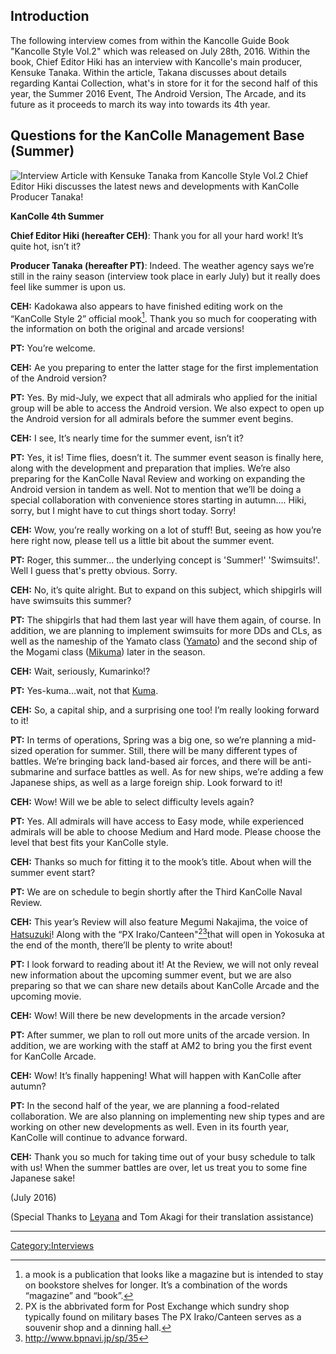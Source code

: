 ==Introduction==
The following interview comes from within the Kancolle Guide Book "Kancolle Style Vol.2" which was released on July 28th, 2016. Within the book, Chief Editor Hiki has an interview with Kancolle's main producer, Kensuke Tanaka. Within the article, Takana discusses about details regarding Kantai Collection, what's in store for it for the second half of this year, the Summer 2016 Event, The Android Version, The Arcade, and its future as it proceeds to march its way into towards its 4th year.

== Questions for the KanColle Management Base (Summer)==
[[File:KancolleStyle2TanakaInterview.png|thumb|right|Interview Article with Kensuke Tanaka from Kancolle Style Vol.2]]
Chief Editor Hiki discusses the latest news and developments with KanColle Producer Tanaka!

'''KanColle 4th Summer'''

'''Chief Editor Hiki (hereafter CEH)''': Thank you for all your hard work! It’s quite hot, isn’t it?

'''Producer Tanaka (hereafter PT)''': Indeed. The weather agency says we’re still in the rainy season (interview took place in early July) but it really does feel like summer is upon us.

'''CEH:''' Kadokawa also appears to have finished editing work on the “KanColle Style 2” official mook<ref>a mook is a publication that looks like a magazine but is intended to stay on bookstore shelves for longer. It’s a combination of the words “magazine” and “book”.</ref>. Thank you so much for cooperating with the information on both the original and arcade versions!

'''PT:''' You’re welcome.

'''CEH:''' Ae you preparing to enter the latter stage for the first implementation of the Android version?

'''PT:''' Yes. By mid-July, we expect that all admirals who applied for the initial group will be able to access the Android version. We also expect to open up the Android version for all admirals before the summer event begins.

'''CEH:''' I see, It’s nearly time for the summer event, isn’t it?

'''PT:''' Yes, it is! Time flies, doesn’t it. The summer event season is finally here, along with the development and preparation that implies. We’re also preparing for the KanColle Naval Review and working on expanding the Android version in tandem as well. Not to mention that we’ll be doing a special collaboration with convenience stores starting in autumn…. Hiki, sorry, but I might have to cut things short today. Sorry!

'''CEH:''' Wow, you’re really working on a lot of stuff! But, seeing as how you’re here right now, please tell us a little bit about the summer event.

'''PT:''' Roger, this summer... the underlying concept is 'Summer!' 'Swimsuits!'. Well I guess that's pretty obvious. Sorry.

'''CEH:''' No, it’s quite alright. But to expand on this subject, which shipgirls will have swimsuits this summer?

'''PT:''' The shipgirls that had them last year will have them again, of course. In addition, we are planning to implement swimsuits for more DDs and CLs, as well as the nameship of the Yamato class ([[Yamato]]) and the second ship of the Mogami class ([[Mikuma]]) later in the season.

'''CEH:''' Wait, seriously, Kumarinko!?

'''PT:''' Yes-kuma…wait, not that [[Kuma]].

'''CEH:''' So, a capital ship, and a surprising one too! I’m really looking forward to it!

'''PT:''' In terms of operations, Spring was a big one, so we’re planning a mid-sized operation for summer. Still, there will be many different types of battles. We’re bringing back land-based air forces, and there will be anti-submarine and surface battles as well. As for new ships, we’re adding a few Japanese ships, as well as a large foreign ship. Look forward to it!

'''CEH:''' Wow! Will we be able to select difficulty levels again?

'''PT:''' Yes. All admirals will have access to Easy mode, while experienced admirals will be able to choose Medium and Hard mode. Please choose the level that best fits your KanColle style.

'''CEH:''' Thanks so much for fitting it to the mook’s title. About when will the summer event start?

'''PT:''' We are on schedule to begin shortly after the Third KanColle Naval Review.

'''CEH:''' This year’s Review will also feature Megumi Nakajima, the voice of [[Hatsuzuki]]! Along with the “PX Irako/Canteen"<ref>PX is the abbrivated form for Post Exchange which sundry shop typically found on military bases The PX Irako/Canteen serves as a souvenir shop and a dinning hall.</ref><ref>http://www.bpnavi.jp/sp/35</ref>that will open in Yokosuka at the end of the month, there’ll be plenty to write about!

'''PT:''' I look forward to reading about it! At the Review, we will not only reveal new information about the upcoming summer event, but we are also preparing so that we can share new details about KanColle Arcade and the upcoming movie.

'''CEH:''' Wow! Will there be new developments in the arcade version?

'''PT:''' After summer, we plan to roll out more units of the arcade version. In addition, we are working with the staff at AM2 to bring you the first event for KanColle Arcade.

'''CEH:''' Wow! It’s finally happening! What will happen with KanColle after autumn?

'''PT:''' In the second half of the year, we are planning a food-related collaboration. We are also planning on implementing new ship types and are working on other new developments as well. Even in its fourth year, KanColle will continue to advance forward.

'''CEH:''' Thank you so much for taking time out of your busy schedule to talk with us! When the summer battles are over, let us treat you to some fine Japanese sake!

(July 2016)

(Special Thanks to [[User:Leyana|Leyana]] and Tom Akagi for their translation assistance)
<hr>


{{Interview}}
[[Category:Interviews]]